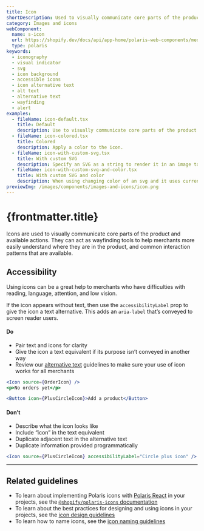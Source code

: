 ```yaml
---
title: Icon
shortDescription: Used to visually communicate core parts of the product and available actions, acting as wayfinding tools.
category: Images and icons
webComponent:
  name: s-icon
  url: https://shopify.dev/docs/api/app-home/polaris-web-components/media/icon
  type: polaris
keywords:
  - iconography
  - visual indicator
  - svg
  - icon background
  - accessible icons
  - icon alternative text
  - alt text
  - alternative text
  - wayfinding
  - alert
examples:
  - fileName: icon-default.tsx
    title: Default
    description: Use to visually communicate core parts of the product and available actions.
  - fileName: icon-colored.tsx
    title: Colored
    description: Apply a color to the icon.
  - fileName: icon-with-custom-svg.tsx
    title: With custom SVG
    description: Specify an SVG as a string to render it in an image tag, instead of an inline SVG to prevent script injection.
  - fileName: icon-with-custom-svg-and-color.tsx
    title: With custom SVG and color
    description: When using changing color of an svg and it uses currentColor, the white color is applied.
previewImg: /images/components/images-and-icons/icon.png
---
```


# {frontmatter.title}

<Lede>

Icons are used to visually communicate core parts of the product and available actions. They can act as wayfinding tools to help merchants more easily understand where they are in the product, and common interaction patterns that are available.

</Lede>

<WebComponentBanner
  componentName={frontmatter.title}
  webComponentName={frontmatter.webComponent.name}
  webComponentUrl={frontmatter.webComponent.url}
  type={frontmatter.webComponent.type}
/>

<Examples />

<Props componentName={frontmatter.title} />

## Accessibility

Using icons can be a great help to merchants who have difficulties with reading, language, attention, and low vision.

If the icon appears without text, then use the `accessibilityLabel` prop to give the icon a text alternative. This adds an `aria-label` that’s conveyed to screen reader users.

<DoDont>

#### Do

- Pair text and icons for clarity
- Give the icon a text equivalent if its purpose isn’t conveyed in another way
- Review our [alternative text](https://polaris.shopify.com/content/alternative-text) guidelines to make sure your use of icon works for all merchants

```jsx
<Icon source={OrderIcon} />
<p>No orders yet</p>
```

```jsx
<Button icon={PlusCircleIcon}>Add a product</Button>
```

#### Don’t

- Describe what the icon looks like
- Include “icon” in the text equivalent
- Duplicate adjacent text in the alternative text
- Duplicate information provided programmatically

```jsx
<Icon source={PlusCircleIcon} accessibilityLabel="Circle plus icon" />
```

</DoDont>

---

## Related guidelines

- To learn about implementing Polaris icons with [Polaris React](https://github.com/Shopify/polaris-react) in your projects, see the [`@shopify/polaris-icons` documentation](https://www.npmjs.com/package/@shopify/polaris-icons)
- To learn about the best practices for designing and using icons in your projects, see the [icon design guidelines](https://polaris.shopify.com/design/icons)
- To learn how to name icons, see the [icon naming guidelines](https://polaris.shopify.com/content/naming#icons)
